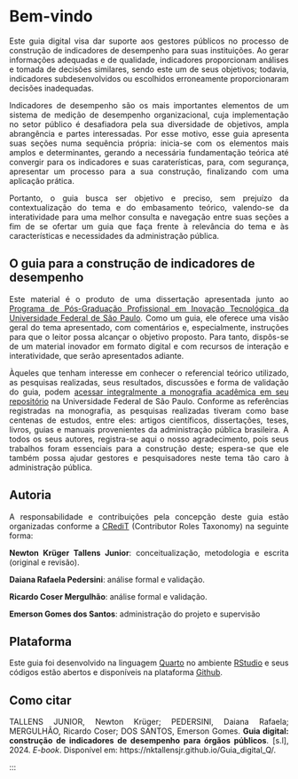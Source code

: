 # Bem-vindo {.unnumbered}
::: {style="text-align: justify;"}

Este guia digital visa dar suporte aos gestores públicos no processo de construção de indicadores de desempenho para suas instituições. Ao gerar informações adequadas e de qualidade, indicadores proporcionam análises e tomada de decisões similares, sendo este um de seus objetivos; todavia, indicadores subdesenvolvidos ou escolhidos erroneamente proporcionaram decisões inadequadas.

Indicadores de desempenho são os mais importantes elementos de um sistema de medição de desempenho organizacional, cuja implementação no setor público é desafiadora pela sua diversidade de objetivos, ampla abrangência e partes interessadas. Por esse motivo, esse guia apresenta suas seções numa sequência própria: inicia-se com os elementos mais amplos e determinantes, gerando a necessária fundamentação teórica até convergir para os indicadores e suas caraterísticas, para, com segurança, apresentar um processo para a sua construção, finalizando com uma aplicação prática.

Portanto, o guia busca ser objetivo e preciso, sem prejuízo da contextualização do tema e do embasamento teórico, valendo-se da interatividade para uma melhor consulta e navegação entre suas seções a fim de se ofertar um guia que faça frente à relevância do tema e às características e necessidades da administração pública.
:::

## O guia para a construção de indicadores de desempenho {.unnumbered}

::: {style="text-align: justify;"}
Este material é o produto de uma dissertação apresentada junto ao [Programa de Pós-Graduação Profissional em Inovação Tecnológica da Universidade Federal de São Paulo](https://www.unifesp.br/campus/sjc/ppgit). Como um guia, ele oferece uma visão geral do tema apresentado, com comentários e, especialmente, instruções para que o leitor possa alcançar o objetivo proposto. Para tanto, dispôs-se de um material inovador em formato digital e com recursos de interação e interatividade, que serão apresentados adiante.

Àqueles que tenham interesse em conhecer o referencial teórico utilizado, as pesquisas realizadas, seus resultados, discussões e forma de validação do guia, podem [acessar integralmente a monografia acadêmica em seu repositório](https://repositorio.unifesp.br/handle/11600/61097) na Universidade Federal de São Paulo. Conforme as referências registradas na monografia, as pesquisas realizadas tiveram como base centenas de estudos, entre eles: artigos científicos, dissertações, teses, livros, guias e manuais provenientes da administração pública brasileira. A todos os seus autores, registra-se aqui o nosso agradecimento, pois seus trabalhos foram essenciais para a construção deste; espera-se que ele também possa ajudar gestores e pesquisadores neste tema tão caro à administração pública.
:::

## Autoria

::: {style="text-align: justify;"}
A responsabilidade e contribuições pela concepção deste guia estão organizadas conforme a [CRediT](https://credit.niso.org/) (Contributor Roles Taxonomy) na seguinte forma:

**Newton Krüger Tallens Junior**: conceitualização, metodologia e escrita (original e revisão).

**Daiana Rafaela Pedersini**: análise formal e validação.

**Ricardo Coser Mergulhão**: análise formal e validação.

**Emerson Gomes dos Santos**: administração do projeto e supervisão
:::

## Plataforma

::: {style="text-align: justify;"}
Este guia foi desenvolvido na linguagem [Quarto](https://quarto.org/) no ambiente [RStudio](https://posit.co/products/open-source/rstudio/) e seus códigos estão abertos e disponíveis na plataforma [Github](https://github.com/).
:::

## Como citar

::: {style="text-align: justify;"}
TALLENS JUNIOR, Newton Krüger; PEDERSINI, Daiana Rafaela; MERGULHÃO, Ricardo Coser; DOS SANTOS, Emerson Gomes. **Guia digital: construção de indicadores de desempenho para órgãos públicos**. [s.l], 2024. *E-book*. Disponível em: https://nktallensjr.github.io/Guia_digital_Q/.
:::

:::